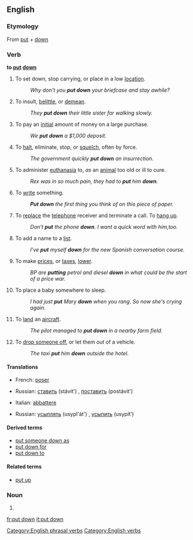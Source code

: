 {{see|put-down}}
==English==

===Etymology===
From [[put]] + [[down]]

===Verb===
'''to [[put]] [[down]]'''

# To set down, stop carrying, or place in a low [[location]].
#: ''Why don't you '''put down''' your briefcase and stay awhile?''
# {{idiom}} To insult, [[belittle]], or [[demean]].
#: ''They '''put down''' their little sister for walking slowly.''
# To pay an [[initial]] amount of money on a large purchase.
#: ''We '''put down''' a $1,000 deposit.''
# To [[halt]], eliminate, stop, or [[squelch]], often by force.
#: ''The government quickly '''put down''' an insurrection.''
# {{euphemism}} To administer [[euthanasia]] to, ''as'' an [[animal]] too old or ill to cure.
#: ''Rex was in so much pain, they had to '''put''' him '''down'''.''
# To [[write]] something.
#: '''''Put down''' the first thing you think of on this piece of paper.''
# To [[replace]] the [[telephone]] receiver and terminate a call. To [[hang up]].
#: ''Don't '''put''' the phone '''down'''. I want a quick word with him,too.''
# To add a name to a [[list]].
#: ''I've '''put''' myself '''down''' for the new Spanish conversation course.''
# To make [[prices]], or [[taxes]], [[lower]].
#: ''BP are '''putting''' petrol and diesel '''down''' in what could be the start of a price war.''
# {{idiom}} To place a baby somewhere to sleep.
#: ''I had just '''put''' Mary '''down''' when you rang. So now she's crying again.''
# {{idiom}} To [[land]] an [[aircraft]].
#: ''The pilot managed to '''put down''' in a nearby farm field.''
# {{idiom}} To [[drop off|drop someone off]], or let them out of a vehicle.
#: ''The taxi '''put''' him '''down''' outside the hotel.''

====Translations====

{{trans-top|set down, stop carrying}}
* French: [[poser]]
{{trans-mid}}
* Russian: [[ставить]] (stávit') {{impf}}, [[поставить]] (postávit') {{pf}}
{{trans-bottom}}

{{trans-top|administer euthanasia to an animal}}
* Italian: [[abbattere]]
{{trans-mid}}
* Russian: [[усыплять]] (usypl'át') {{impf}}, [[усыпить]] (usypít') {{pf}}
{{trans-bottom}}

====Derived terms====
* [[put someone down as]]
* [[put down for]]
* [[put down to]]

====Related terms====
* [[put up]]

===Noun===
{{en-noun|sg=[[put]] [[down]]}}

# {{alternative spelling of|put-down}}

[[Category:English phrasal verbs]]
[[Category:English verbs]]

[[fr:put down]]
[[it:put down]]